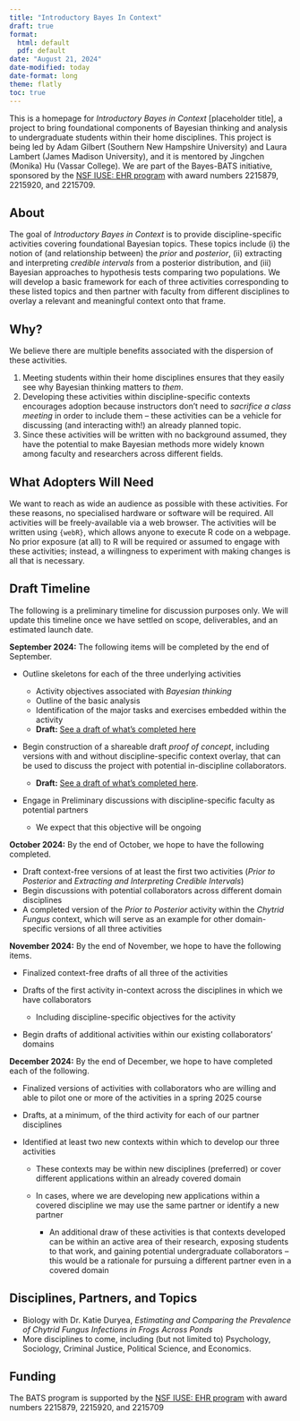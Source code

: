 ```yaml
---
title: "Introductory Bayes In Context"
draft: true
format: 
  html: default
  pdf: default
date: "August 21, 2024"
date-modified: today
date-format: long
theme: flatly
toc: true
---
```


:::{.callout-note}

This is a homepage for *Introductory Bayes in Context* [placeholder title], a project to bring foundational components of Bayesian thinking and analysis to undergraduate students within their home disciplines. This project is being led by Adam Gilbert (Southern New Hampshire University) and Laura Lambert (James Madison University), and it is mentored by Jingchen (Monika) Hu (Vassar College). We are part of the Bayes-BATS initiative, sponsored by the [NSF IUSE: EHR program](https://www.nsf.gov/pubs/2021/nsf21579/nsf21579.htm) with award numbers 2215879, 2215920, and 2215709. 

:::

## About

The goal of *Introductory Bayes in Context* is to provide discipline-specific activities covering foundational Bayesian topics. These topics include (i) the notion of (and relationship between) the *prior* and *posterior*, (ii) extracting and interpreting *credible intervals* from a posterior distribution, and (iii) Bayesian approaches to hypothesis tests comparing two populations. We will develop a basic framework for each of three activities corresponding to these listed topics and then partner with faculty from different disciplines to overlay a relevant and meaningful context onto that frame.

## Why?

We believe there are multiple benefits associated with the dispersion of these activities.

1. Meeting students within their home disciplines ensures that they easily see why Bayesian thinking matters to *them*.
2. Developing these activities within discipline-specific contexts encourages adoption because instructors don't need to *sacrifice a class meeting* in order to include them -- these activities can be a vehicle for discussing (and interacting with!) an already planned topic.
3. Since these activities will be written with no background assumed, they have the potential to make Bayesian methods more widely known among faculty and researchers across different fields.

## What Adopters Will Need

We want to reach as wide an audience as possible with these activities. For these reasons, no specialised hardware or software will be required. All activities will be freely-available via a web browser. The activities will be written using `{webR}`, which allows anyone to execute R code on a webpage. No prior exposure (at all) to R will be required or assumed to engage with these activities; instead, a willingness to experiment with making changes is all that is necessary. 

## Draft Timeline

The following is a preliminary timeline for discussion purposes only. We will update this timeline once we have settled on scope, deliverables, and an estimated launch date.

**September 2024:** The following items will be completed by the end of September.

+ Outline skeletons for each of the three underlying activities

  + Activity objectives associated with *Bayesian thinking*
  + Outline of the basic analysis
  + Identification of the major tasks and exercises embedded within the activity
  + **Draft:** [See a draft of what's completed here](https://agmath.github.io/Bayes-BATS-tier2/ContextFreeOverview.html)
+ Begin construction of a shareable draft *proof of concept*, including versions with and without discipline-specific context overlay, that can be used to discuss the project with potential in-discipline collaborators.

  + **Draft:** [See a draft of what's completed here](https://agmath.github.io/Bayes-BATS-tier2/act1_bio_chytrid.html).
+ Engage in Preliminary discussions with discipline-specific faculty as potential partners

  + We expect that this objective will be ongoing
  
**October 2024:** By the end of October, we hope to have the following completed.

+ Draft context-free versions of at least the first two activities (*Prior to Posterior* and *Extracting and Interpreting Credible Intervals*)
+ Begin discussions with potential collaborators across different domain disciplines
+ A completed version of the *Prior to Posterior* activity within the *Chytrid Fungus* context, which will serve as an example for other domain-specific versions of all three activities

**November 2024:** By the end of November, we hope to have the following items.

+ Finalized context-free drafts of all three of the activities
+ Drafts of the first activity in-context across the disciplines in which we have collaborators

  + Including discipline-specific objectives for the activity
+ Begin drafts of additional activities within our existing collaborators' domains

**December 2024:** By the end of December, we hope to have completed each of the following.

+ Finalized versions of activities with collaborators who are willing and able to pilot one or more of the activities in a spring 2025 course
+ Drafts, at a minimum, of the third activity for each of our partner disciplines
+ Identified at least two new contexts within which to develop our three activities

  + These contexts may be within new disciplines (preferred) or cover different applications within an already covered domain
  + In cases, where we are developing new applications within a covered discipline we may use the same partner or identify a new partner
  
    + An additional draw of these activities is that contexts developed can be within an active area of their research, exposing students to that work, and gaining potential undergraduate collaborators -- this would be a rationale for pursuing a different partner even in a covered domain 

## Disciplines, Partners, and Topics

+ Biology with Dr. Katie Duryea, *Estimating and Comparing the Prevalence of Chytrid Fungus Infections in Frogs Across Ponds*
+ More disciplines to come, including (but not limited to) Psychology, Sociology, Criminal Justice, Political Science, and Economics.

## Funding 

The BATS program is supported by the [NSF IUSE: EHR program](https://www.nsf.gov/pubs/2021/nsf21579/nsf21579.htm) with award numbers 2215879, 2215920, and 2215709


